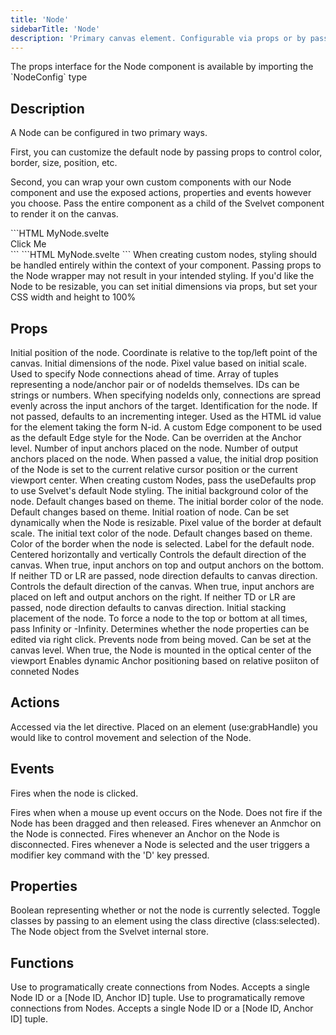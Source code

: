 ```yaml
---
title: 'Node'
sidebarTitle: 'Node'
description: 'Primary canvas element. Configurable via props or by passing a custom node as children'
---
```


<Tip>
	The props interface for the Node component is available by importing the `NodeConfig` type
</Tip>

## Description

A Node can be configured in two primary ways.

First, you can customize the default node by passing props to control color, border, size, position, etc.

Second, you can wrap your own custom components with our Node component and use the exposed actions, properties and events however you choose. Pass the entire component as a child of the Svelvet component to render it on the canvas.

<RequestExample>
```HTML MyNode.svelte
<script>
  import { Node } from 'svelvet';

function handleClick(e: CustomEvent) {
  const { detail } = e;
  detail.node.set.bgColor('red');
}

</script>

<Node id="55" let:grabHandle let:selected on:nodeClicked="{handleClick}">
  <div use:grabHandle class:selected class="my-component">
    <span>Click Me</span>
  </div>
</Node>
```
</RequestExample>
```HTML MyNode.svelte
<script>
  import { Node, Svelvet } from 'svelvet';
  import MyNode from './MyNode.svelte';
</script>

<Svelvet>
	<MyNode />
	<Node id="alpha" bgColor="red" label="Default Node" />
</Svelvet>
```
<Tip>
	When creating custom nodes, styling should be handled entirely within the context of your
	component. Passing props to the Node wrapper may not result in your intended styling. If you'd
	like the Node to be resizable, you can set initial dimensions via props, but set your CSS width
	and height to 100%
</Tip>

## Props

<ResponseField name="position" type="{x: number, y: number}" default="{x: 0, y: 0}">
	Initial position of the node. Coordinate is relative to the top/left point of the canvas.
</ResponseField>
<ResponseField
	name="dimensions"
	type="{ width: number, height: number }"
	default="{ width: 200, height: 100 }"
>
	Initial dimensions of the node. Pixel value based on initial scale.
</ResponseField>
<ResponseField name="connections" type="Array<[nodeId, anchorId] | nodeId>" default="[]">
	Used to specify Node connections ahead of time. Array of tuples representing a node/anchor pair or
	of nodeIds themselves. IDs can be strings or numbers. When specifying nodeIds only, connections
	are spread evenly across the input anchors of the target.
</ResponseField>

<ResponseField name="id" type="number | string" default="incrementing integer">
	Identification for the node. If not passed, defaults to an incrementing integer. Used as the HTML
	id value for the element taking the form N-id.
</ResponseField>
<ResponseField name="edge" type="Edge Component">
	A custom Edge component to be used as the default Edge style for the Node. Can be overriden at the
	Anchor level.
</ResponseField>
<ResponseField name="inputs" type="number" default="1">
	Number of input anchors placed on the node.
</ResponseField>
<ResponseField name="outputs" type="number" default="1">
	Number of output anchors placed on the node.
</ResponseField>
<ResponseField name="drop" type="'cursor' | 'center'" default="false">
	When passed a value, the initial drop position of the Node is set to the current relative cursor
	position or the current viewport center.
</ResponseField>
<ResponseField name="useDefaults" type="boolean" default="false">
	When creating custom Nodes, pass the useDefaults prop to use Svelvet's default Node styling.
</ResponseField>
<ResponseField name="bgColor" type="CSS Color String" default="theme dependent">
	The initial background color of the node. Default changes based on theme.
</ResponseField>
<ResponseField name="borderColor" type="CSS Color String" default="theme dependent">
	The initial border color of the node. Default changes based on theme.
</ResponseField>
<ResponseField name="rotation" type="number" default="0">
	Initial roation of node. Can be set dynamically when the Node is resizable.
</ResponseField>
<ResponseField name="borderWidth" type="number" default="1">
	Pixel value of the border at default scale.
</ResponseField>
<ResponseField name="textColor" type="CSS Color String" default="theme dependent">
	The initial text color of the node. Default changes based on theme.
</ResponseField>
<ResponseField name="selectionColor" type="CSS Color String" default="theme dependent">
	Color of the border when the node is selected.
</ResponseField>
<ResponseField name="label" type="string" default="">
	Label for the default node. Centered horizontally and vertically
</ResponseField>
<ResponseField name="TD" type="boolean" default="false">
	Controls the default direction of the canvas. When true, input anchors on top and output anchors
	on the bottom. If neither TD or LR are passed, node direction defaults to canvas direction.
</ResponseField>
<ResponseField name="LR" type="boolean" default="false">
	Controls the default direction of the canvas. When true, input anchors are placed on left and
	output anchors on the right. If neither TD or LR are passed, node direction defaults to canvas
	direction.
</ResponseField>
<ResponseField name="zIndex" type="number | Infinity | -Infinity" default="1">
	Initial stacking placement of the node. To force a node to the top or bottom at all times, pass
	Infinity or -Infinity.
</ResponseField>
<ResponseField name="editable" type="boolean" default="false">
	Determines whether the node properties can be edited via right click.
</ResponseField>
<ResponseField name="locked" type="boolean" default="false">
	Prevents node from being moved. Can be set at the canvas level.
</ResponseField>
<ResponseField name="center" type="boolean" default="false">
	When true, the Node is mounted in the optical center of the viewport
</ResponseField>
<ResponseField name="dynamic" type="boolean" default="false">
	Enables dynamic Anchor positioning based on relative posiiton of conneted Nodes
</ResponseField>

## Actions

<ResponseField name="let:grabHandle">
	Accessed via the let directive. Placed on an element (use:grabHandle) you would like to control
	movement and selection of the Node.
</ResponseField>

## Events

<ResponseField name="on:nodeClicked">Fires when the node is clicked.</ResponseField>

<ResponseField name="on:nodeReleased">
	Fires when when a mouse up event occurs on the Node. Does not fire if the Node has been dragged
	and then released.
</ResponseField>

<ResponseField name="on:connection">
	Fires whenever an Anmchor on the Node is connected.
</ResponseField>

<ResponseField name="on:disconnection">
	Fires whenever an Anchor on the Node is disconnected.
</ResponseField>

<ResponseField name="on:duplicate">
	Fires whenever a Node is selected and the user triggers a modifier key command with the 'D' key
	pressed.
</ResponseField>

## Properties

<ResponseField name="let:selected" type="boolean">
	Boolean representing whether or not the node is currently selected. Toggle classes by passing to
	an element using the class directive (class:selected).
</ResponseField>

<ResponseField name="let:node" type="object">
	The Node object from the Svelvet internal store.
</ResponseField>

## Functions

<ResponseField name="let:connect">
	Use to programatically create connections from Nodes. Accepts a single Node ID or a [Node ID,
	Anchor ID] tuple.
</ResponseField>

<ResponseField name="let:disconnect">
	Use to programatically remove connections from Nodes. Accepts a single Node ID or a [Node ID,
	Anchor ID] tuple.
</ResponseField>
